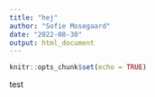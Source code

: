 ```yaml
---
title: "hej"
author: "Sofie Mosegaard"
date: "2022-08-30"
output: html_document
---
```


```r
knitr::opts_chunk$set(echo = TRUE)
```

test
